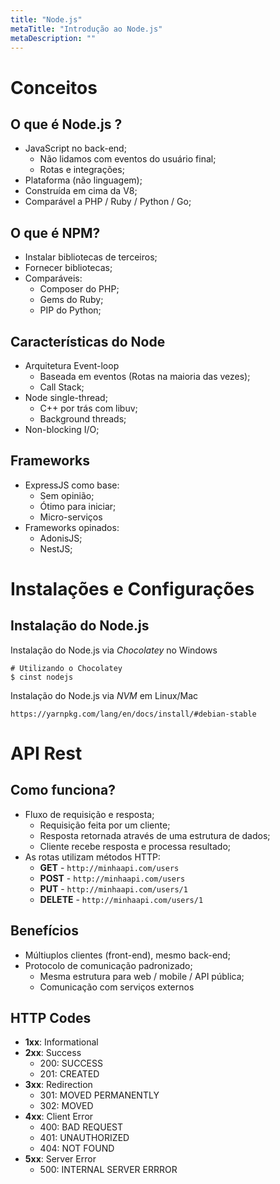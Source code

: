 ```yaml
---
title: "Node.js"
metaTitle: "Introdução ao Node.js"
metaDescription: ""
---
```


# Conceitos

## O que é Node.js ?

* JavaScript no back-end;
  * Não lidamos com eventos do usuário final;
  * Rotas e integrações;
* Plataforma (não linguagem);
* Construída em cima da V8;
* Comparável a PHP / Ruby / Python / Go;

## O que é NPM?

* Instalar bibliotecas de terceiros;
* Fornecer bibliotecas;
* Comparáveis:
  * Composer do PHP;
  * Gems do Ruby;
  * PIP do Python;

## Características do Node

* Arquitetura Event-loop
  * Baseada em eventos (Rotas na maioria das vezes);
  * Call Stack;
* Node single-thread;
  * C++ por trás com libuv;
  * Background threads;
* Non-blocking I/O;

## Frameworks

* ExpressJS como base:
  * Sem opinião;
  * Ótimo para iniciar;
  * Micro-serviços
* Frameworks opinados:
  * AdonisJS;
  * NestJS;

# Instalações e Configurações

## Instalação do Node.js

Instalação do Node.js via *Chocolatey* no Windows

```shell
# Utilizando o Chocolatey
$ cinst nodejs
```

Instalação do Node.js via *NVM* em Linux/Mac

`https://yarnpkg.com/lang/en/docs/install/#debian-stable`

# API Rest

## Como funciona?

* Fluxo de requisição e resposta;
  * Requisição feita por um cliente;
  * Resposta retornada através de uma estrutura de dados;
  * Cliente recebe resposta e processa resultado;
* As rotas utilizam métodos HTTP:
  * **GET** - `http://minhaapi.com/users`
  * **POST** - `http://minhaapi.com/users`
  * **PUT** - `http://minhaapi.com/users/1`
  * **DELETE** - `http://minhaapi.com/users/1`

## Benefícios

* Múltiuplos clientes (front-end), mesmo back-end;
* Protocolo de comunicação padronizado;
  * Mesma estrutura para web / mobile / API pública;
  * Comunicação com serviços externos

## HTTP Codes

* **1xx**: Informational
* **2xx**: Success
  * 200: SUCCESS
  * 201: CREATED
* **3xx**: Redirection
  * 301: MOVED PERMANENTLY
  * 302: MOVED
* **4xx**: Client Error
  * 400: BAD REQUEST
  * 401: UNAUTHORIZED
  * 404: NOT FOUND
* **5xx**: Server Error
  * 500: INTERNAL SERVER ERRROR